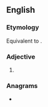 {{also|onhand|on hand}}
==English==

===Etymology===
Equivalent to {{prefix|en|on|hand}}.

===Adjective===
{{en-adj|-}}

# {{alternative spelling of|en|on hand}}

===Anagrams===
* {{anagrams|en|a=adhnno|hand on}}